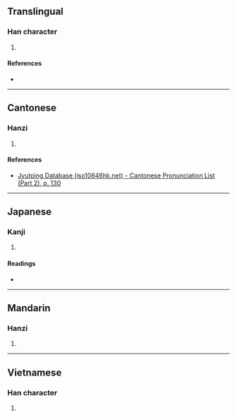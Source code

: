 {{character info/new}}
==Translingual==

===Han character===
{{Han char|rn=75|rad=木|as=10|sn=14|four=45993|canj=DQMF|ids=⿰木素}}

# {{defn|Han|sort=木10}}

====References====
* {{Han ref|kx=0543.270|dkj=15248|dj=0931.130|hdz=21259.060|uh=69A1|ud=27041|bh=E25A|bd=57946}}

----

==Cantonese==

===Hanzi===
{{yue-hanzi|jyut=[[sou3]]|y=sou3}}

# {{defn|lang=yue|sort=木10}}

====References====
* [http://www.iso10646hk.net/jp/document/download.jsp Jyutping Database (iso10646hk.net) - Cantonese Pronunciation List (Part 2), p. 130]

----

==Japanese==

===Kanji===
{{ja-kanji|grade=|rs=木10}}

# {{defn|lang=ja|sort=木10}}

====Readings====
* {{ja-readings|on=[[そ]] (so)|kun=[[きじ]] (kiji)}}

----

==Mandarin==

===Hanzi===
{{cmn-hanzi|pin=[[sù]] ([[su4]])|wg=su<sup>4</sup>}}

# {{defn|lang=cmn|sort=木10}}

----

==Vietnamese==

===Han character===
{{vi-readings|rs=木10|hanviet=tử}}

# {{defn|lang=vi|sort=木10}}